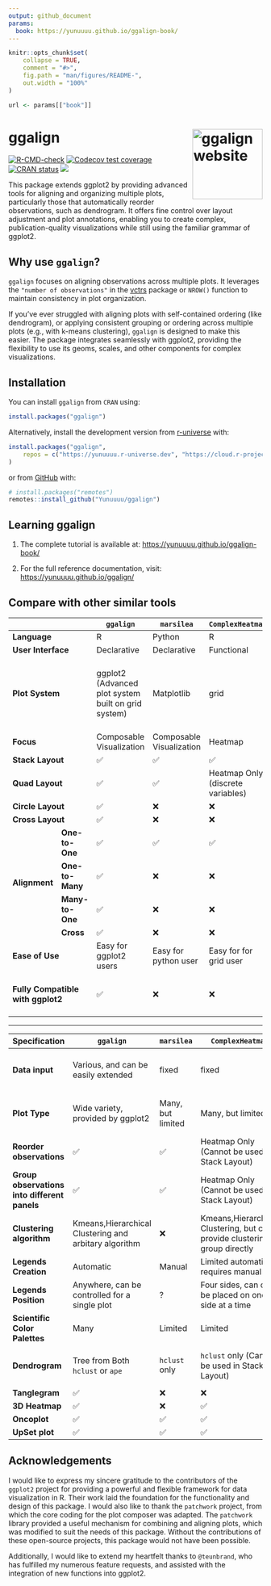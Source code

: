 ```yaml
---
output: github_document
params: 
  book: https://yunuuuu.github.io/ggalign-book/
---
```


<!-- README.md is generated from README.Rmd. Please edit that file -->

```r
knitr::opts_chunk$set(
    collapse = TRUE,
    comment = "#>",
    fig.path = "man/figures/README-",
    out.width = "100%"
)
```

```r
url <- params[["book"]]
```

# ggalign <a href="https://yunuuuu.github.io/ggalign/"><img src="man/figures/logo.png" align="right" height="139" alt="ggalign website" /></a>
<!-- badges: start -->
[![R-CMD-check](https://github.com/Yunuuuu/ggalign/actions/workflows/R-CMD-check.yaml/badge.svg)](https://github.com/Yunuuuu/ggalign/actions/workflows/R-CMD-check.yaml)
[![Codecov test coverage](https://codecov.io/gh/Yunuuuu/ggalign/branch/main/graph/badge.svg)](https://app.codecov.io/gh/Yunuuuu/ggalign?branch=main)
[![CRAN status](https://www.r-pkg.org/badges/version/ggalign)](https://CRAN.R-project.org/package=ggalign)
[![](https://cranlogs.r-pkg.org/badges/ggalign)](https://cran.r-project.org/package=ggalign)
<!-- badges: end -->

This package extends ggplot2 by providing advanced tools for aligning and
organizing multiple plots, particularly those that automatically reorder
observations, such as dendrogram. It offers fine control over layout adjustment
and plot annotations, enabling you to create complex, publication-quality
visualizations while still using the familiar grammar of ggplot2. 

## Why use `ggalign`?
`ggalign` focuses on aligning observations across multiple plots. It leverages
the `"number of observations"` in the
[vctrs](https://vctrs.r-lib.org/reference/vec_size.html) package or `NROW()`
function to maintain consistency in plot organization. 

If you've ever struggled with aligning plots with self-contained ordering (like
dendrogram), or applying consistent grouping or ordering across multiple plots
(e.g., with k-means clustering), `ggalign` is designed to make this easier. The
package integrates seamlessly with ggplot2, providing the flexibility to use its
geoms, scales, and other components for complex visualizations. 

## Installation

You can install `ggalign` from `CRAN` using:
```r
install.packages("ggalign")
```

Alternatively, install the development version from
[r-universe](https://yunuuuu.r-universe.dev/ggalign) with:

```r
install.packages("ggalign",
    repos = c("https://yunuuuu.r-universe.dev", "https://cloud.r-project.org")
)
```

or from [GitHub](https://github.com/Yunuuuu/ggalign) with:
```r
# install.packages("remotes")
remotes::install_github("Yunuuuu/ggalign")
```

## Learning ggalign

 1. The complete tutorial is available at: <https://yunuuuu.github.io/ggalign-book/>

 2. For the full reference documentation, visit: <https://yunuuuu.github.io/ggalign/>

## Compare with other similar tools

<table class="table"><thead>
    <tr>
        <th colspan="2"></th>
        <th> <code>ggalign</code> </th>
        <th> <code>marsilea</code> </th>
        <th> <code>ComplexHeatmap</code> </th>
        <th> <code>ggtree</code> </th>
    </tr></thead>
<tbody>
    <tr>
        <td colspan="2"> <strong>Language</strong> </td>
        <td>R</td>
        <td>Python</td>
        <td>R</td>
        <td>R</td>
    </tr>
    <tr>
        <td colspan="2"> <strong>User Interface</strong> </td>
        <td>Declarative</td>
        <td>Declarative</td>
        <td>Functional</td>
        <td>Declarative</td>
    </tr>
    <tr>
        <td colspan="2"> <strong>Plot System</strong> </td>
        <td>ggplot2 (Advanced plot system built on grid system)</td>
        <td>Matplotlib</td>
        <td>grid</td>
        <td>ggplot2 (Advanced plot system built on grid system)</td>
    </tr>
    <tr>
        <td colspan="2"> <strong>Focus</strong> </td>
        <td>Composable Visualization</td>
        <td>Composable Visualization</td>
        <td>Heatmap</td>
        <td>tree Data</td>
    </tr>
    <tr>
        <td colspan="2"> <strong>Stack Layout</strong> </td>
        <td>✅</td>
        <td>✅</td>
        <td>✅</td>
        <td>❌</td>
    </tr>
    <tr>
        <td colspan="2"> <strong>Quad Layout</strong> </td>
        <td>✅</td>
        <td>✅</td>
        <td>Heatmap Only (discrete variables)</td>
        <td>❌</td>
    </tr>
    <tr>
        <td colspan="2"> <strong>Circle Layout</strong> </td>
        <td>✅</td>
        <td>❌</td>
        <td>❌</td>
        <td>✅</td>
    </tr>
    <tr>
        <td colspan="2"> <strong>Cross Layout</strong> </td>
        <td>✅</td>
        <td>❌</td>
        <td>❌</td>
        <td>❌</td>
    </tr>
    <tr>
        <td rowspan="4"> <strong>Alignment</strong> </td>
        <td> <strong>One-to-One</strong> </td>
        <td>✅</td>
        <td>✅</td>
        <td>✅</td>
        <td>✅</td>
    </tr>
    <tr>
        <td> <strong>One-to-Many</strong> </td>
        <td>✅</td>
        <td>❌</td>
        <td>❌</td>
        <td>❌</td>
    </tr>
    <tr>
        <td> <strong>Many-to-One</strong> </td>
        <td>✅</td>
        <td>❌</td>
        <td>❌</td>
        <td>❌</td>
    </tr>
    <tr>
        <td> <strong>Cross</strong> </td>
        <td>✅</td>
        <td>❌</td>
        <td>❌</td>
        <td>❌</td>
    </tr>
    <tr>
        <td colspan="2"> <strong>Ease of Use</strong> </td>
        <td>Easy for ggplot2 users</td>
        <td>Easy for python user</td>
        <td>Easy for for grid user</td>
        <td>Easy for ggplot2 users</td>
    </tr>
    <tr>
        <td colspan="2"> <strong>Fully Compatible with ggplot2</strong> </td>
        <td>✅</td>
        <td>❌</td>
        <td>❌</td>
        <td>Limited Geometric layers support</td>
    </tr>
</tbody></table>

-------------------------------------------------------------------------------

| Specification                                | `ggalign`                                             | `marsilea`        | `ComplexHeatmap`                                                          | `ggtree`                            |
| -------------------------------------------- | ----------------------------------------------------- | ----------------- | ------------------------------------------------------------------------- | ----------------------------------- |
| **Data input**                               | Various, and can be easily extended                   | fixed             | fixed                                                                     | Various, and can be easily extended |
| **Plot Type**                                | Wide variety, provided by ggplot2                     | Many, but limited | Many, but limited                                                         | Limited Geometric layers support    |
| **Reorder observations**                     | ✅                                                    | ✅                | Heatmap Only (Cannot be used in Stack Layout)                             | ✅                                  |
| **Group observations into different panels** | ✅                                                    | ✅                | Heatmap Only (Cannot be used in Stack Layout)                             | ❌                                  |
| **Clustering algorithm**                     | Kmeans,Hierarchical Clustering and arbitary algorithm | ❌                | Kmeans,Hierarchical Clustering, but can provide clustering group directly | ❌                                  |
| **Legends Creation**                         | Automatic                                             | Manual            | Limited automatic, requires manual add                                    | Automatic                           |
| **Legends Position**                         | Anywhere, can be controlled for a single plot         | ?                 | Four sides, can only be placed on one side at a time                      | Anywhere                            |
| **Scientific Color Palettes**                | Many                                                  | Limited           | Limited                                                                   | Many                                |
| **Dendrogram**                               | Tree from Both `hclust` or `ape`                      | `hclust` only     | `hclust` only (Cannot be used in Stack Layout)                            | Tree from Both `hclust` or `ape`    |
| **Tanglegram**                               | ✅                                                    | ❌                | ❌                                                                        | ❌                                  |
| **3D Heatmap**                               | ✅                                                    | ❌                | ✅                                                                        | ❌                                  |
| **Oncoplot**                                 | ✅                                                    | ✅                | ✅                                                                        | ❌                                  |
| **UpSet plot**                               | ✅                                                    | ✅                | ✅                                                                        | ❌                                  |

## Acknowledgements
I would like to express my sincere gratitude to the contributors of the
`ggplot2` project for providing a powerful and flexible framework for data
visualization in R. Their work laid the foundation for the functionality and
design of this package. I would also like to thank the `patchwork` project, from
which the core coding for the plot composer was adapted. The `patchwork` library
provided a useful mechanism for combining and aligning plots, which was modified
to suit the needs of this package. Without the contributions of these
open-source projects, this package would not have been possible.

Additionally, I would like to extend my heartfelt thanks to `@teunbrand`, who
has fulfilled my numerous feature requests, and assisted with the integration of
new functions into ggplot2.
